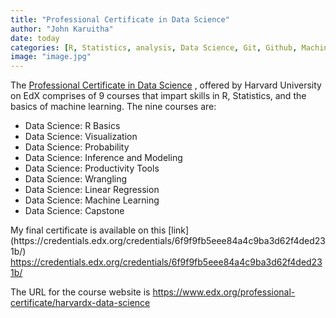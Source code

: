 ```yaml
---
title: "Professional Certificate in Data Science"
author: "John Karuitha"
date: today
categories: [R, Statistics, analysis, Data Science, Git, Github, Machine Learning]
image: "image.jpg"
---
```


The [Professional Certificate in Data Science](https://www.edx.org/professional-certificate/harvardx-data-science) , offered by Harvard University on EdX comprises of 9 courses that impart skills in R, Statistics, and the basics of machine learning. The nine courses are:

-   Data Science: R Basics
-   Data Science: Visualization
-   Data Science: Probability
-   Data Science: Inference and Modeling
-   Data Science: Productivity Tools
-   Data Science: Wrangling
-   Data Science: Linear Regression
-   Data Science: Machine Learning
-   Data Science: Capstone

My final certificate is available on this \[link\](https://credentials.edx.org/credentials/6f9f9fb5eee84a4c9ba3d62f4ded231b/) <https://credentials.edx.org/credentials/6f9f9fb5eee84a4c9ba3d62f4ded231b/>

The URL for the course website is <https://www.edx.org/professional-certificate/harvardx-data-science>
